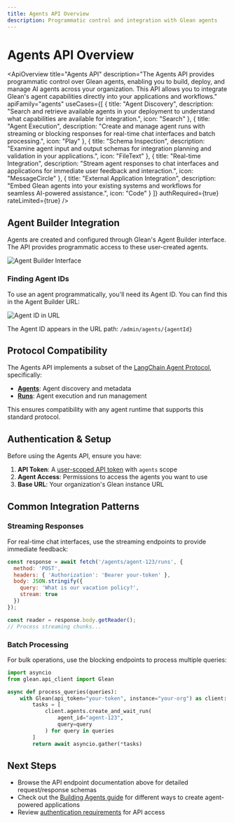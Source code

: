 ```yaml
---
title: Agents API Overview
description: Programmatic control and integration with Glean agents
---
```



# Agents API Overview

<ApiOverview
  title="Agents API"
  description="The Agents API provides programmatic control over Glean agents, enabling you to build, deploy, and manage AI agents across your organization. This API allows you to integrate Glean's agent capabilities directly into your applications and workflows."
  apiFamily="agents"
  useCases={[
    {
      title: "Agent Discovery",
      description: "Search and retrieve available agents in your deployment to understand what capabilities are available for integration.",
      icon: "Search"
    },
    {
      title: "Agent Execution",
      description: "Create and manage agent runs with streaming or blocking responses for real-time chat interfaces and batch processing.",
      icon: "Play"
    },
    {
      title: "Schema Inspection",
      description: "Examine agent input and output schemas for integration planning and validation in your applications.",
      icon: "FileText"
    },
    {
      title: "Real-time Integration",
      description: "Stream agent responses to chat interfaces and applications for immediate user feedback and interaction.",
      icon: "MessageCircle"
    },
    {
      title: "External Application Integration",
      description: "Embed Glean agents into your existing systems and workflows for seamless AI-powered assistance.",
      icon: "Code"
    }
  ]}
  authRequired={true}
  rateLimited={true}
/>

## Agent Builder Integration

Agents are created and configured through Glean's Agent Builder interface. The API provides programmatic access to these user-created agents.

![Agent Builder Interface](./images/agent-builder.png)

### Finding Agent IDs

To use an agent programmatically, you'll need its Agent ID. You can find this in the Agent Builder URL:

![Agent ID in URL](./images/agent-id.png)

The Agent ID appears in the URL path: `/admin/agents/{agentId}`

## Protocol Compatibility

The Agents API implements a subset of the [LangChain Agent Protocol](https://langchain-ai.github.io/agent-protocol/api.html#tag/agents), specifically:

- **[Agents](https://langchain-ai.github.io/agent-protocol/api.html#tag/agents)**: Agent discovery and metadata
- **[Runs](https://langchain-ai.github.io/agent-protocol/api.html#tag/runs)**: Agent execution and run management

This ensures compatibility with any agent runtime that supports this standard protocol.

## Authentication & Setup

Before using the Agents API, ensure you have:

1. **API Token**: A [user-scoped API token](/api-info/client/authentication/glean-issued#available-scopes) with `agents` scope
2. **Agent Access**: Permissions to access the agents you want to use
3. **Base URL**: Your organization's Glean instance URL

## Common Integration Patterns

### Streaming Responses
For real-time chat interfaces, use the streaming endpoints to provide immediate feedback:

```javascript
const response = await fetch('/agents/agent-123/runs', {
  method: 'POST',
  headers: { 'Authorization': 'Bearer your-token' },
  body: JSON.stringify({ 
    query: 'What is our vacation policy?',
    stream: true 
  })
});

const reader = response.body.getReader();
// Process streaming chunks...
```

### Batch Processing
For bulk operations, use the blocking endpoints to process multiple queries:

```python
import asyncio
from glean.api_client import Glean

async def process_queries(queries):
    with Glean(api_token="your-token", instance="your-org") as client:
        tasks = [
            client.agents.create_and_wait_run(
                agent_id="agent-123", 
                query=query
            ) for query in queries
        ]
        return await asyncio.gather(*tasks)
```

## Next Steps

- Browse the API endpoint documentation above for detailed request/response schemas  
- Check out the [Building Agents guide](/guides/agents/overview) for different ways to create agent-powered applications
- Review [authentication requirements](/api-info/client/authentication/overview) for API access
